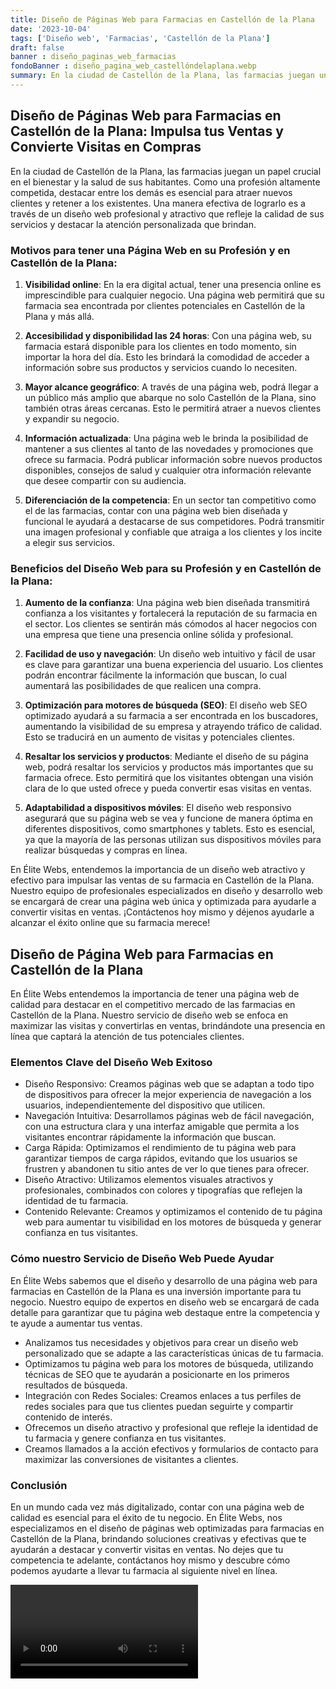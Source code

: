 ```yaml
---
title: Diseño de Páginas Web para Farmacias en Castellón de la Plana
date: '2023-10-04'
tags: ['Diseño web', 'Farmacias', 'Castellón de la Plana']
draft: false
banner : diseño_paginas_web_farmacias
fondoBanner : diseño_pagina_web_castellóndelaplana.webp
summary: En la ciudad de Castellón de la Plana, las farmacias juegan un papel crucial en el bienestar y la salud de sus habitantes. Como una profesión altamente competida, destacar entre los demás es esencial para atraer nuevos clientes y retener a los existentes. Una manera efectiva de lograrlo es a través de un diseño web profesional y atractivo que refleje la calidad de sus servicios y destacar la atención personalizada que brindan.
---
```


## **Diseño de Páginas Web para Farmacias en Castellón de la Plana: Impulsa tus Ventas y Convierte Visitas en Compras**

En la ciudad de Castellón de la Plana, las farmacias juegan un papel crucial en el bienestar y la salud de sus habitantes. Como una profesión altamente competida, destacar entre los demás es esencial para atraer nuevos clientes y retener a los existentes. Una manera efectiva de lograrlo es a través de un diseño web profesional y atractivo que refleje la calidad de sus servicios y destacar la atención personalizada que brindan.

### **Motivos para tener una Página Web en su Profesión y en Castellón de la Plana:**

1. **Visibilidad online**: En la era digital actual, tener una presencia online es imprescindible para cualquier negocio. Una página web permitirá que su farmacia sea encontrada por clientes potenciales en Castellón de la Plana y más allá.

2. **Accesibilidad y disponibilidad las 24 horas**: Con una página web, su farmacia estará disponible para los clientes en todo momento, sin importar la hora del día. Esto les brindará la comodidad de acceder a información sobre sus productos y servicios cuando lo necesiten.

3. **Mayor alcance geográfico**: A través de una página web, podrá llegar a un público más amplio que abarque no solo Castellón de la Plana, sino también otras áreas cercanas. Esto le permitirá atraer a nuevos clientes y expandir su negocio.

4. **Información actualizada**: Una página web le brinda la posibilidad de mantener a sus clientes al tanto de las novedades y promociones que ofrece su farmacia. Podrá publicar información sobre nuevos productos disponibles, consejos de salud y cualquier otra información relevante que desee compartir con su audiencia.

5. **Diferenciación de la competencia**: En un sector tan competitivo como el de las farmacias, contar con una página web bien diseñada y funcional le ayudará a destacarse de sus competidores. Podrá transmitir una imagen profesional y confiable que atraiga a los clientes y los incite a elegir sus servicios.

### **Beneficios del Diseño Web para su Profesión y en Castellón de la Plana:**

1. **Aumento de la confianza**: Una página web bien diseñada transmitirá confianza a los visitantes y fortalecerá la reputación de su farmacia en el sector. Los clientes se sentirán más cómodos al hacer negocios con una empresa que tiene una presencia online sólida y profesional.

2. **Facilidad de uso y navegación**: Un diseño web intuitivo y fácil de usar es clave para garantizar una buena experiencia del usuario. Los clientes podrán encontrar fácilmente la información que buscan, lo cual aumentará las posibilidades de que realicen una compra.

3. **Optimización para motores de búsqueda (SEO)**: El diseño web SEO optimizado ayudará a su farmacia a ser encontrada en los buscadores, aumentando la visibilidad de su empresa y atrayendo tráfico de calidad. Esto se traducirá en un aumento de visitas y potenciales clientes.

4. **Resaltar los servicios y productos**: Mediante el diseño de su página web, podrá resaltar los servicios y productos más importantes que su farmacia ofrece. Esto permitirá que los visitantes obtengan una visión clara de lo que usted ofrece y pueda convertir esas visitas en ventas.

5. **Adaptabilidad a dispositivos móviles**: El diseño web responsivo asegurará que su página web se vea y funcione de manera óptima en diferentes dispositivos, como smartphones y tablets. Esto es esencial, ya que la mayoría de las personas utilizan sus dispositivos móviles para realizar búsquedas y compras en línea.

En Élite Webs, entendemos la importancia de un diseño web atractivo y efectivo para impulsar las ventas de su farmacia en Castellón de la Plana. Nuestro equipo de profesionales especializados en diseño y desarrollo web se encargará de crear una página web única y optimizada para ayudarle a convertir visitas en ventas. ¡Contáctenos hoy mismo y déjenos ayudarle a alcanzar el éxito online que su farmacia merece!

<GifSeo />

<Cta />

## Diseño de Página Web para Farmacias en Castellón de la Plana

En Élite Webs entendemos la importancia de tener una página web de calidad para destacar en el competitivo mercado de las farmacias en Castellón de la Plana. Nuestro servicio de diseño web se enfoca en maximizar las visitas y convertirlas en ventas, brindándote una presencia en línea que captará la atención de tus potenciales clientes.

### Elementos Clave del Diseño Web Exitoso
- Diseño Responsivo: Creamos páginas web que se adaptan a todo tipo de dispositivos para ofrecer la mejor experiencia de navegación a los usuarios, independientemente del dispositivo que utilicen.
- Navegación Intuitiva: Desarrollamos páginas web de fácil navegación, con una estructura clara y una interfaz amigable que permita a los visitantes encontrar rápidamente la información que buscan.
- Carga Rápida: Optimizamos el rendimiento de tu página web para garantizar tiempos de carga rápidos, evitando que los usuarios se frustren y abandonen tu sitio antes de ver lo que tienes para ofrecer.
- Diseño Atractivo: Utilizamos elementos visuales atractivos y profesionales, combinados con colores y tipografías que reflejen la identidad de tu farmacia. 
- Contenido Relevante: Creamos y optimizamos el contenido de tu página web para aumentar tu visibilidad en los motores de búsqueda y generar confianza en tus visitantes.

### Cómo nuestro Servicio de Diseño Web Puede Ayudar
En Élite Webs sabemos que el diseño y desarrollo de una página web para farmacias en Castellón de la Plana es una inversión importante para tu negocio. Nuestro equipo de expertos en diseño web se encargará de cada detalle para garantizar que tu página web destaque entre la competencia y te ayude a aumentar tus ventas.

- Analizamos tus necesidades y objetivos para crear un diseño web personalizado que se adapte a las características únicas de tu farmacia.
- Optimizamos tu página web para los motores de búsqueda, utilizando técnicas de SEO que te ayudarán a posicionarte en los primeros resultados de búsqueda.
- Integración con Redes Sociales: Creamos enlaces a tus perfiles de redes sociales para que tus clientes puedan seguirte y compartir contenido de interés.
- Ofrecemos un diseño atractivo y profesional que refleje la identidad de tu farmacia y genere confianza en tus visitantes.
- Creamos llamados a la acción efectivos y formularios de contacto para maximizar las conversiones de visitantes a clientes.

### Conclusión
En un mundo cada vez más digitalizado, contar con una página web de calidad es esencial para el éxito de tu negocio. En Élite Webs, nos especializamos en el diseño de páginas web optimizadas para farmacias en Castellón de la Plana, brindando soluciones creativas y efectivas que te ayudarán a destacar y convertir visitas en ventas. No dejes que tu competencia te adelante, contáctanos hoy mismo y descubre cómo podemos ayudarte a llevar tu farmacia al siguiente nivel en línea.

<Video />

<CtaBot job='Farmacias' city='Castellón de la Plana'/>

<Gmaps query='Castellón de la Plana+españa+maps' />
